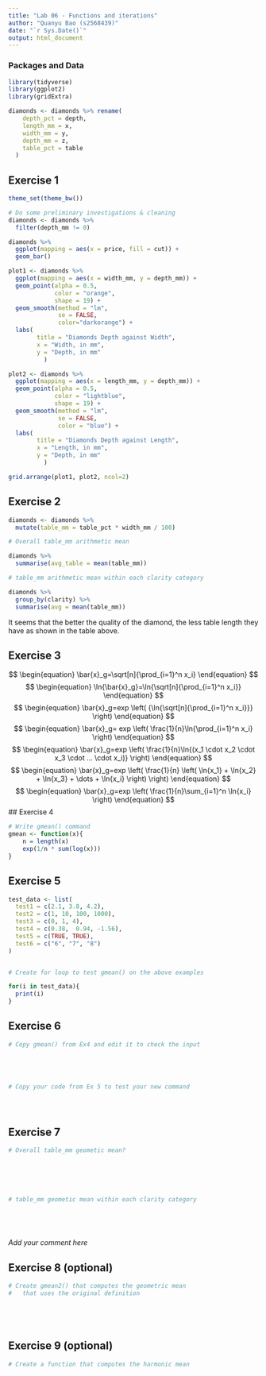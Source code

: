 ```yaml
---
title: "Lab 06 - Functions and iterations"
author: "Quanyu Bao (s2568439)"
date: "`r Sys.Date()`"
output: html_document
---
```



### Packages and Data

```r
library(tidyverse) 
library(ggplot2)
library(gridExtra)
```

```r
diamonds <- diamonds %>% rename(
    depth_pct = depth,
    length_mm = x,
    width_mm = y,
    depth_mm = z,
    table_pct = table
  )
```


## Exercise 1

```r
theme_set(theme_bw())

# Do some preliminary investigations & cleaning
diamonds <- diamonds %>%
  filter(depth_mm != 0)

diamonds %>%
  ggplot(mapping = aes(x = price, fill = cut)) + 
  geom_bar() 

plot1 <- diamonds %>%
  ggplot(mapping = aes(x = width_mm, y = depth_mm)) + 
  geom_point(alpha = 0.5,
             color = "orange",
             shape = 19) + 
  geom_smooth(method = "lm", 
              se = FALSE,
              color="darkorange") +
  labs(
        title = "Diamonds Depth against Width",
        x = "Width, in mm",
        y = "Depth, in mm"
          )

plot2 <- diamonds %>%
  ggplot(mapping = aes(x = length_mm, y = depth_mm)) + 
  geom_point(alpha = 0.5,
             color = "lightblue",
             shape = 19) + 
  geom_smooth(method = "lm", 
              se = FALSE,
              color = "blue") +
  labs(
        title = "Diamonds Depth against Length",
        x = "Length, in mm",
        y = "Depth, in mm"
          )

grid.arrange(plot1, plot2, ncol=2)
```


## Exercise 2

```r

diamonds <- diamonds %>%
  mutate(table_mm = table_pct * width_mm / 100)

# Overall table_mm arithmetic mean

diamonds %>%
  summarise(avg_table = mean(table_mm))

# table_mm arithmetic mean within each clarity category

diamonds %>% 
  group_by(clarity) %>%
  summarise(avg = mean(table_mm))
```

It seems that the better the quality of the diamond, the less table length they have as shown in the table above.

## Exercise 3

$$
\begin{equation}
\bar{x}_g=\sqrt[n]{\prod_{i=1}^n x_i}
\end{equation}
$$
$$
\begin{equation}
\ln{\bar{x}_g}=\ln{\sqrt[n]{\prod_{i=1}^n x_i}}
\end{equation}
$$
$$
\begin{equation}
\bar{x}_g=exp \left( {\ln{\sqrt[n]{\prod_{i=1}^n x_i}}} \right)
\end{equation}
$$
$$
\begin{equation}
\bar{x}_g= exp \left( \frac{1}{n}\ln{\prod_{i=1}^n x_i} \right)
\end{equation}
$$
$$
\begin{equation}
\bar{x}_g=exp \left( \frac{1}{n}\ln{(x_1 \cdot x_2 \cdot x_3 \cdot … \cdot x_i)} \right)
\end{equation}
$$
$$
\begin{equation}
\bar{x}_g=exp \left( \frac{1}{n} \left( \ln{x_1} + \ln{x_2} + \ln{x_3} + \dots + \ln{x_i} \right) \right)
\end{equation}
$$
$$
\begin{equation}
\bar{x}_g=exp \left( \frac{1}{n}\sum_{i=1}^n \ln{x_i} \right)
\end{equation}
$$
## Exercise 4

```r
# Write gmean() command
gmean <- function(x){
    n = length(x)
    exp(1/n * sum(log(x)))
}


```

## Exercise 5

```r

test_data <- list(
  test1 = c(2.1, 3.8, 4.2),
  test2 = c(1, 10, 100, 1000),
  test3 = c(0, 1, 4),
  test4 = c(0.38,  0.94, -1.56),
  test5 = c(TRUE, TRUE),
  test6 = c("6", "7", "8")
)


# Create for loop to test gmean() on the above examples

for(i in test_data){
  print(i)
}

```


## Exercise 6

```r
# Copy gmean() from Ex4 and edit it to check the input





# Copy your code from Ex 5 to test your new command





```


## Exercise 7

```r
# Overall table_mm geometic mean?






# table_mm geometic mean within each clarity category






```

_Add your comment here_


## Exercise 8 (optional)

```r
# Create gmean2() that computes the geometric mean 
#   that uses the original definition






```


## Exercise 9 (optional)

```r
# Create a function that computes the harmonic mean







```

